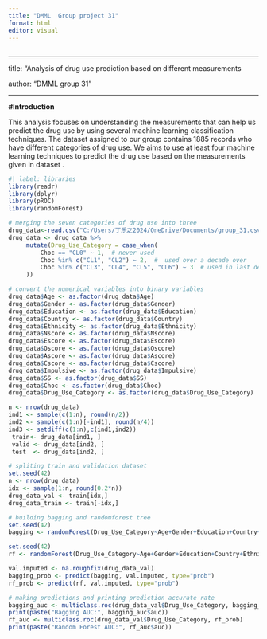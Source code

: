 ---
title: "DMML  Group project 31"
format: html
editor: visual
---

## 

------------------------------------------------------------------------

title: "Analysis of drug use prediction based on different measurements

author: "DMML group 31 "

------------------------------------------------------------------------

**#Introduction**

This analysis focuses on understanding the measurements that can help us predict the drug use by using several machine learning classification techniques. The dataset assigned to our group contains 1885 records who have different categories of drug use. We aims to use at least four machine learning techniques to predict the drug use based on the measurements given in dataset .

```{r}
#| label: libraries
library(readr)
library(dplyr)
library(pROC)
library(randomForest)


```

```{r}
# merging the seven categories of drug use into three 
drug_data<-read.csv("C:/Users/丁乐之2024/OneDrive/Documents/group_31.csv")
drug_data <- drug_data %>%
     mutate(Drug_Use_Category = case_when(
         Choc == "CL0" ~ 1,  # never used
         Choc %in% c("CL1", "CL2") ~ 2,  #  used over a decade over
         Choc %in% c("CL3", "CL4", "CL5", "CL6") ~ 3  # used in last decade
     ))

# convert the numerical variables into binary variables
drug_data$Age <- as.factor(drug_data$Age)
drug_data$Gender <- as.factor(drug_data$Gender)
drug_data$Education <- as.factor(drug_data$Education)
drug_data$Country <- as.factor(drug_data$Country)
drug_data$Ethnicity <- as.factor(drug_data$Ethnicity)
drug_data$Nscore <- as.factor(drug_data$Nscore)
drug_data$Escore <- as.factor(drug_data$Escore)
drug_data$Oscore <- as.factor(drug_data$Oscore)
drug_data$Ascore <- as.factor(drug_data$Ascore)
drug_data$Cscore <- as.factor(drug_data$Cscore)
drug_data$Impulsive <- as.factor(drug_data$Impulsive)
drug_data$SS <- as.factor(drug_data$SS)
drug_data$Choc <- as.factor(drug_data$Choc)
drug_data$Drug_Use_Category <- as.factor(drug_data$Drug_Use_Category)

n <- nrow(drug_data)
ind1 <- sample(c(1:n), round(n/2))
ind2 <- sample(c(1:n)[-ind1], round(n/4))
ind3 <- setdiff(c(1:n),c(ind1,ind2))
 train<- drug_data[ind1, ]
 valid <- drug_data[ind2, ]
 test  <- drug_data[ind2, ]

# spliting train and validation dataset 
set.seed(42)
n <- nrow(drug_data)
idx <- sample(1:n, round(0.2*n))
drug_data_val <- train[idx,]
drug_data_train <- train[-idx,]

# building bagging and randomforest tree
set.seed(42)
bagging <- randomForest(Drug_Use_Category~Age+Gender+Education+Country+Ethnicity+Nscore+Escore+Oscore+Ascore+Cscore+Impulsive+SS, data=drug_data_train,mtry=4, ntree=200)

set.seed(42)
rf <- randomForest(Drug_Use_Category~Age+Gender+Education+Country+Ethnicity+Nscore+Escore+Oscore+Ascore+Cscore+Impulsive+SS, data=drug_data_train, ntree=200)

val.imputed <- na.roughfix(drug_data_val)
bagging_prob <- predict(bagging, val.imputed, type="prob")
rf_prob <- predict(rf, val.imputed, type="prob")

# making predictions and printing prediction accurate rate
bagging_auc <- multiclass.roc(drug_data_val$Drug_Use_Category, bagging_prob)
print(paste("Bagging AUC:", bagging_auc$auc))
rf_auc <- multiclass.roc(drug_data_val$Drug_Use_Category, rf_prob)
print(paste("Random Forest AUC:", rf_auc$auc))




```
